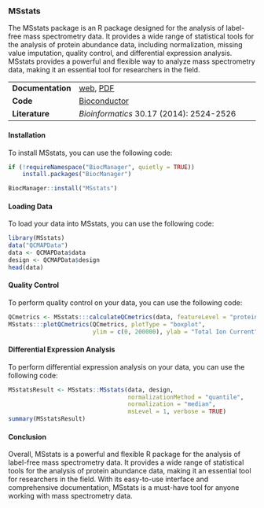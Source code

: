 ### MSstats {-}

The MSstats package is an R package designed for the analysis of label-free mass spectrometry data. It provides a wide range of statistical tools for the analysis of protein abundance data, including normalization, missing value imputation, quality control, and differential expression analysis. MSstats provides a powerful and flexible way to analyze mass spectrometry data, making it an essential tool for researchers in the field.

|                   |                                                                                                                   |
|----------------|--------------------------------------------------------|
| **Documentation** | [web](https://msstats.org), [PDF](https://bioconductor.org/packages/release/bioc/manuals/MSstats/man/MSstats.pdf) |
| **Code**          | [Bioconductor](https://www.bioconductor.org/packages/release/bioc/html/MSstats.html)                              |
| **Literature**    | *Bioinformatics* 30.17 (2014): 2524-2526                                                                          |

#### Installation {-}

To install MSstats, you can use the following code:

```r
if (!requireNamespace("BiocManager", quietly = TRUE))
    install.packages("BiocManager")

BiocManager::install("MSstats")
```

#### Loading Data {-}

To load your data into MSstats, you can use the following code:

```r
library(MSstats)
data("QCMAPData")
data <- QCMAPData$data
design <- QCMAPData$design
head(data)
```

#### Quality Control {-}

To perform quality control on your data, you can use the following code:

```r
QCmetrics <- MSstats:::calculateQCmetrics(data, featureLevel = "protein")
MSstats:::plotQCmetrics(QCmetrics, plotType = "boxplot",
                        ylim = c(0, 200000), ylab = "Total Ion Current")
```

#### Differential Expression Analysis {-}

To perform differential expression analysis on your data, you can use the following code:

```r
MSstatsResult <- MSstats::MSstats(data, design,
                                  normalizationMethod = "quantile",
                                  normalization = "median",
                                  msLevel = 1, verbose = TRUE)
summary(MSstatsResult)
```

#### Conclusion {-}

Overall, MSstats is a powerful and flexible R package for the analysis of label-free mass spectrometry data. It provides a wide range of statistical tools for the analysis of protein abundance data, making it an essential tool for researchers in the field. With its easy-to-use interface and comprehensive documentation, MSstats is a must-have tool for anyone working with mass spectrometry data.
